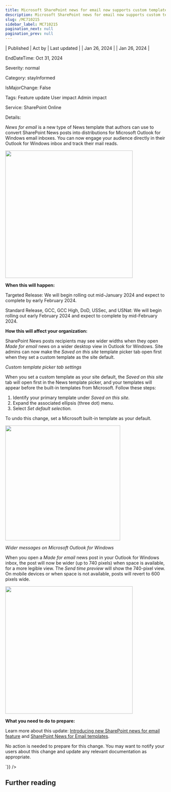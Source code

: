 ```yaml
---
title: Microsoft SharePoint news for email now supports custom template tab settings and wider posts
description: Microsoft SharePoint news for email now supports custom template tab settings and wider posts
slug: /MC710215
sidebar_label: MC710215
pagination_next: null
pagination_prev: null
---
```



| Published | Act by | Last updated |
| Jan 26, 2024 |  | Jan 26, 2024 |

EndDateTime: Oct 31, 2024

Severity: normal

Category: stayInformed

IsMajorChange: False

Tags: Feature update User impact Admin impact

Service: SharePoint Online

Details: 

<div dangerouslySetInnerHTML={{__html:`
<p><i>News for email</i> is a new type of News template that authors can use to convert SharePoint News posts into distributions for Microsoft Outlook for Windows email inboxes. You can now engage your audience directly in their Outlook for Windows inbox and track their mail reads.<br></p><p><strong> 
</strong></p><p><img src="https://img-prod-cms-rt-microsoft-com.akamaized.net/cms/api/am/imageFileData/RW1h7aX?ver=4800" style="width: 400px;"><br></p><p><b>When this will happen:</b><br></p><p>Targeted Release: We will begin rolling out&nbsp;mid-January 2024&nbsp;and expect to complete by&nbsp;early February 2024.<br></p><p>Standard Release, GCC, GCC High, DoD, USSec, and USNat: We will begin rolling out early February 2024 and expect to complete by mid-February 2024.<br></p><p> 
</p><p><b>How this will affect your organization:</b></p><p>SharePoint News posts recipients may see wider widths when they open <i>Made for email </i>news on a wider desktop view in Outlook for Windows. Site admins can now make the <i>Saved on this site</i> template picker tab open first when they set a custom template as the site default.</p><p><i>Custom template picker tab settings<br></i></p><p><i>
</i></p><p>When you set a custom template as your site default, the <i>Saved on this site</i> tab will open first in the News template picker, and your templates will appear before the built-in templates from Microsoft. Follow these steps:</p><ol><li>Identify your primary template under <i>Saved on this site.</i></li><li>Expand the associated ellipsis (three dot) menu.</li><li>Select <i>Set default selection.</i></li></ol><p>To undo this change, set a Microsoft built-in template as your default.</p><p><img src="https://img-prod-cms-rt-microsoft-com.akamaized.net/cms/api/am/imageFileData/RW1h4FD?ver=27dc" style="width: 360.994px;"><br></p><p><i>Wider messages on Microsoft Outlook for Windows</i><br></p><p>
</p><p>When you open a <i>Made for email </i>news post in your Outlook for Windows inbox, the post will now be wider (up to 740 pixels) when space is available, for a more legible view. The <i>Send time preview </i>will show the 740-pixel view. On mobile devices or when space is not available, posts will revert to 600 pixels wide.</p><p><img src="https://img-prod-cms-rt-microsoft-com.akamaized.net/cms/api/am/imageFileData/RW1hcq3?ver=4b2d" style="width: 400px;"><br></p><p><b>What you need to do to prepare:</b><br></p><p>Learn more about this update:&nbsp;<a href="https://techcommunity.microsoft.com/t5/microsoft-sharepoint-blog/introducing-new-sharepoint-news-for-email-feature/ba-p/3908715" target="_blank">Introducing new SharePoint news for email feature</a>&nbsp;and <a href="https://support.microsoft.com/office/sharepoint-news-for-email-templates-77508526-11e7-4a32-aa39-dbf85c5ce88c" target="_blank">SharePoint News for Email templates</a>.</p><p>No action is needed to prepare for this change. You may want to notify your users about this change and update any relevant documentation as appropriate.</p>
`}} />

## Further reading
